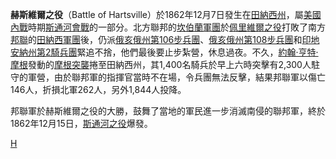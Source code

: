 {{Infobox Military Conflict
|conflict=赫斯維爾之役
|partof=[[南北战争|南北战争]]
|image=
|caption=
|date=1862年12月7日
|place=[[田納西州|田納西州]][[赫斯維爾_(田納西州)|赫斯維爾]]
|result=邦聯軍勝利 
|combatant1= {{flagicon|USA|1861}} [[美国|美利堅合眾國]] ([[聯邦_(南北戰爭)|聯邦]])
|combatant2= {{flagicon|CSA|1861}} [[美利堅聯盟國|美利堅聯盟國 (邦聯)]]
|commander1= {{flagicon|USA|1861}} [[阿布薩羅姆·B·摩爾|阿布薩羅姆·B·摩爾]]{{POW}}
|commander2= {{flagicon|CSA|1861}} [[約翰·亨特·摩根|約翰·亨特·摩根]]
|strength1=約2,300人[http://www.lanepl.org/blount/jbcols/documents/9CB32E31030A7B102ABF753580538C179C3815C9.html]
|strength2=約1,400人[http://www.lanepl.org/blount/jbcols/documents/9CB32E31030A7B102ABF753580538C179C3815C9.html]
|casualties1=2,106人 (58人陣亡, 204人受傷, 1844人被俘或失蹤) [http://www.lanepl.org/blount/jbcols/documents/9CB32E31030A7B102ABF753580538C179C3815C9.html]
|casualties2=約149人[http://www.cr.nps.gov/hps/abpp/battles/tn008.htm]
}}
{{Campaignbox 斯通河戰場}}

'''赫斯維爾之役'''（Battle of Hartsville）於1862年12月7日發生在[[田納西州|田納西州]]，屬[[美國內戰|美國內戰]]時期[[斯通河會戰|斯通河會戰]]的一部分。北方聯邦的[[坎伯蘭軍團|坎伯蘭軍團]]於[[佩里維爾之役|佩里維爾之役]]打敗了南方[[美利堅聯盟國|邦聯]]的[[田納西軍團|田納西軍團]]後，仍派[[俄亥俄州第106步兵團|俄亥俄州第106步兵團]]、[[俄亥俄州第108步兵團|俄亥俄州第108步兵團]]和[[印地安納州第2騎兵團|印地安納州第2騎兵團]]緊追不捨，他們最後要止步紮營，休息過夜。不久，[[約翰·亨特·摩根|約翰·亨特·摩根]]發動的[[摩根突襲|摩根突襲]]捲至田納西州，其1,400名騎兵於早上六時突擊有2,300人駐守的軍營，由於聯邦軍的指揮官當時不在場，令兵團無法反擊，結果邦聯軍以傷亡146人，折損北軍262人，另外1,844人投降。

邦聯軍於赫斯維爾之役的大勝，鼓舞了當地的軍民進一步消滅南侵的聯邦軍，終於1862年12月15日，[[斯通河之役|斯通河之役]]爆發。

[[Category:南北戰爭戰役|H]]